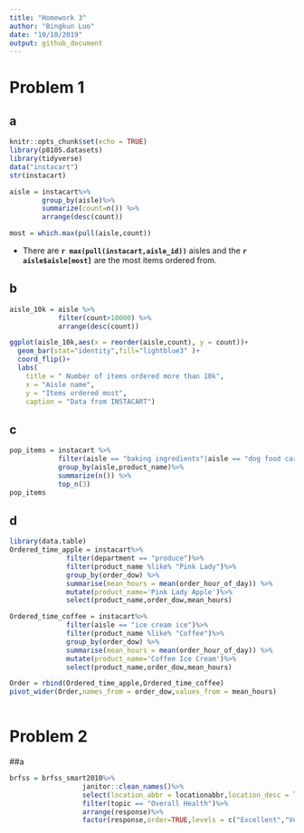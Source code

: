 ```yaml
---
title: "Homework 3"
author: "Bingkun Luo"
date: "10/10/2019"
output: github_document
---
```

# Problem 1
## a
```r
knitr::opts_chunk$set(echo = TRUE)
library(p8105.datasets)
library(tidyverse)
data("instacart")
str(instacart)
```

```r
aisle = instacart%>%
        group_by(aisle)%>%
        summarize(count=n()) %>%
        arrange(desc(count))

most = which.max(pull(aisle,count))

```

* There are **`r max(pull(instacart,aisle_id))`** aisles and the **`r aisle$aisle[most]`** are the most items ordered from.

## b
```r
aisle_10k = aisle %>%
            filter(count>10000) %>%
            arrange(desc(count))

ggplot(aisle_10k,aes(x = reorder(aisle,count), y = count))+
  geom_bar(stat="identity",fill="lightblue3" )+ 
  coord_flip()+
  labs(
    title = " Number of items ordered more than 10k",
    x = "Aisle name",
    y = "Items ordered most",
    caption = "Data from INSTACART")
```


## c
```r

pop_items = instacart %>% 
            filter(aisle == "baking ingredients"|aisle == "dog food care"|aisle ==                  "packaged vegetables fruits")%>%
            group_by(aisle,product_name)%>%
            summarize(n()) %>%
            top_n(3)
pop_items
```

## d 

```r
library(data.table)
Ordered_time_apple = instacart%>%
              filter(department == "produce")%>%
              filter(product_name %like% "Pink Lady")%>%
              group_by(order_dow) %>% 
              summarise(mean_hours = mean(order_hour_of_day)) %>% 
              mutate(product_name='Pink Lady Apple')%>%
              select(product_name,order_dow,mean_hours) 

Ordered_time_coffee = instacart%>%
              filter(aisle == "ice cream ice")%>%
              filter(product_name %like% "Coffee")%>%
              group_by(order_dow) %>% 
              summarise(mean_hours = mean(order_hour_of_day)) %>% 
              mutate(product_name='Coffee Ice Cream')%>%
              select(product_name,order_dow,mean_hours)

Order = rbind(Ordered_time_apple,Ordered_time_coffee)
pivot_wider(Order,names_from = order_dow,values_from = mean_hours)
  
```

# Problem 2
##a 

```r
brfss = brfss_smart2010%>%
                  janitor::clean_names()%>%
                  select(location_abbr = locationabbr,location_desc = locationdesc,   resp_id = respid,everything())%>%
                  filter(topic == "Overall Health")%>%
                  arrange(response)%>%
                  factor(response,order=TRUE,levels = c("Excellent","Very good","Good","Fair", "Poor"))

```

